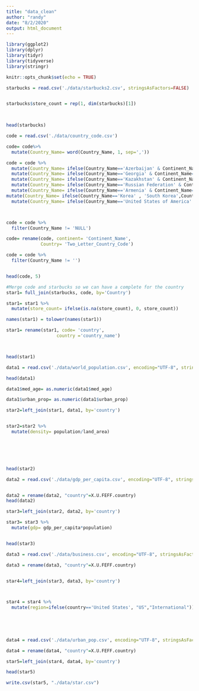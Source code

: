 ```yaml
---
title: "data_clean"
author: "randy"
date: "8/2/2020"
output: html_document
---
```


```r
library(ggplot2)
library(dplyr)
library(tidyr)
library(tidyverse)
library(stringr)

```


```r
knitr::opts_chunk$set(echo = TRUE)
```

```r

starbucks = read.csv('./data/starbucks2.csv', stringsAsFactors=FALSE)



```



```r
starbucks$store_count = rep(1, dim(starbucks)[1])


  
head(starbucks)
```

```r
code = read.csv('./data/country_code.csv')

code= code%>% 
  mutate(Country_Name= word(Country_Name, 1, sep=','))

code = code %>% 
  mutate(Country_Name= ifelse(Country_Name=='Azerbaijan' & Continent_Name=='Asia', '', Country_Name)) %>% 
  mutate(Country_Name= ifelse(Country_Name=='Georgia' & Continent_Name=='Asia', '', Country_Name)) %>% 
  mutate(Country_Name= ifelse(Country_Name=='Kazakhstan' & Continent_Name=='Asia', '', Country_Name)) %>% 
  mutate(Country_Name= ifelse(Country_Name=='Russian Federation' & Continent_Name=='Asia', '', Country_Name)) %>% 
  mutate(Country_Name= ifelse(Country_Name=='Armenia' & Continent_Name=='Asia', '', Country_Name)) %>% 
mutate(Country_Name= ifelse(Country_Name=='Korea' , 'South Korea',Country_Name)) %>% 
  mutate(Country_Name= ifelse(Country_Name=='United States of America' , 'United States',Country_Name))



code = code %>% 
  filter(Country_Name != 'NULL')

code= rename(code, continent= 'Continent_Name', 
             Country= 'Two_Letter_Country_Code')

code = code %>% 
  filter(Country_Name != '')


head(code, 5)

```


```r
#Merge code and starbucks so we can have a complete for the country
star1= full_join(starbucks, code, by='Country')

star1= star1 %>% 
  mutate(store_count= ifelse(is.na(store_count), 0, store_count))

names(star1) = tolower(names(star1))

star1= rename(star1, code= 'country',
                   country ='country_name')



head(star1)
```


```r
data1 = read.csv('./data/world_population.csv', encoding="UTF-8", stringsAsFactors=FALSE)

head(data1)

data1$med_age= as.numeric(data1$med_age)

data1$urban_prop= as.numeric(data1$urban_prop)

star2=left_join(star1, data1, by='country')


star2=star2 %>% 
  mutate(density= population/land_area)
        





head(star2)
```



```r
data2 = read.csv('./data/gdp_per_capita.csv', encoding="UTF-8", stringsAsFactors=FALSE)


data2 = rename(data2, "country"=X.U.FEFF.country)
head(data2)
```


```r
star3=left_join(star2, data2, by='country')

star3= star3 %>% 
  mutate(gdp= gdp_per_capita*population)


head(star3)

```



```r
data3 = read.csv('./data/business.csv', encoding="UTF-8", stringsAsFactors=FALSE)

data3 = rename(data3, "country"=X.U.FEFF.country)


star4=left_join(star3, data3, by='country')



star4 = star4 %>% 
  mutate(region=ifelse(country=='United States', "US","International"))
                       
                       
        



```




```r
data4 = read.csv('./data/urban_pop.csv', encoding="UTF-8", stringsAsFactors=FALSE)

data4 = rename(data4, "country"=X.U.FEFF.country)

star5=left_join(star4, data4, by='country')

head(star5)


```


```r
write.csv(star5, "./data/star.csv")
```



